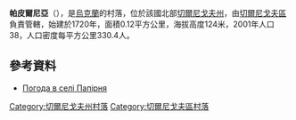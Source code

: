 {{coord|51|24|39|N|30|45|13|E|scale:100000|display=title}}

'''帕皮爾尼亞'''（{{lang-uk|Папірня}}），是[[烏克蘭|烏克蘭]]的村落，位於該國北部[[切爾尼戈夫州|切爾尼戈夫州]]，由[[切爾尼戈夫區|切爾尼戈夫區]]負責管轄，始建於1720年，面積0.12平方公里，海拔高度124米，2001年人口38，人口密度每平方公里330.4人。

==參考資料==
* [http://weather.in.ua/ua/chernigovskaja/19590 Погода в селі Папірня] {{Wayback|url=http://weather.in.ua/ua/chernigovskaja/19590 |date=20160305074431 }}

[[Category:切爾尼戈夫州村落|Category:切爾尼戈夫州村落]]
[[Category:切爾尼戈夫區村落|Category:切爾尼戈夫區村落]]


{{Chernihiv-geo-stub}}